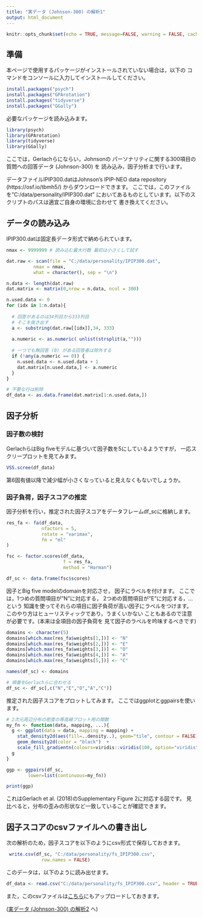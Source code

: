 ```yaml
---
title: "実データ (Johnson-300) の解析1"
output: html_document
---
```


```r
knitr::opts_chunk$set(echo = TRUE, message=FALSE, warning = FALSE, cache = TRUE)
```

## 準備

本ページで使用するパッケージがインストールされていない場合は，以下の
コマンドをコンソールに入力してインスト―ルしてください。
```r
install.packages("psych")
install.packages("GPArotation")
install.packages("tidyverse")
install.packages("GGally")
```

必要なパッケージを読み込みます。
```r
library(psych)
library(GPArotation)
library(tidyverse)
library(GGally)
```

ここでは，Gerlachらにならい，Johnsonの
パーソナリティに関する300項目の質問への回答データ (Johnson-300) を
読み込み，因子分析まで行います。

データファイルIPIP300.datはJohnson's IPIP-NEO data repository (https://osf.io/tbmh5/) 
からダウンロードできます。
ここでは，このファイルを"C:/data/personality/IPIP300.dat"
においてあるものとしています。以下のスクリプトのパスは適宜ご自身の環境に合わせて
書き換えてください。

## データの読み込み

IPIP300.datは固定長データ形式で納められています。

```r
nmax <- 9999999 # 読み込む最大行数 最初は小さくして試す

dat.raw <- scan(file = "C:/data/personality/IPIP300.dat", 
          nmax = nmax,
          what = character(), sep = "\n")

n.data <- length(dat.raw)
dat.matrix <- matrix(0,nrow = n.data, ncol = 300)

n.used.data <- 0
for (idx in 1:n.data){
  
  # 回答があるのは34列目から333列目　
  # そこを抜き出す
  a <- substring(dat.raw[[idx]],34, 333)
  
  a.numeric <- as.numeric( unlist(strsplit(a,"")))
  
  # 一つでも無回答 (0) がある回答者は除外する
  if (!any(a.numeric == 0)) {
    n.used.data <- n.used.data + 1
    dat.matrix[n.used.data,] <- a.numeric 
  }
}

# 不要な行は削除
df_data <- as.data.frame(dat.matrix[1:n.used.data,])
```


## 因子分析

### 因子数の検討


GerlachらはBig fiveモデルに基づいて因子数を5にしているようですが，
一応スクリープロットを見てみます。

```r
VSS.scree(df_data)
```

第6固有値以降で減少幅が小さくなっていると見えなくもないでしょうか。


### 因子負荷，因子スコアの推定

因子分析を行い，推定された因子スコアをデータフレームdf_scに格納します。

```r
res_fa <- fa(df_data, 
             nfactors = 5,
             rotate = "varimax",  
             fm = "ml"
)

fsc <- factor.scores(df_data, 
                     f = res_fa, 
                     method = "Harman")

df_sc <- data.frame(fsc$scores)
```

因子とBig five modelのdomainを対応させ，
因子にラベルを付けます。
ここでは，1つめの質問項目が"N"に対応する，
2つめの質問項目が"E"に対応する，...という
知識を使ってそれらの項目に因子負荷が高い因子にラベルをつけます。
このやり方はヒューリスティックであり，うまくいかない
こともあるので注意が必要です。(本来は全項目の因子負荷を
見て因子のラベルを吟味するべきです)

```r
domains <- character(5)
domains[which.max(res_fa$weights[1,])] <- "N"
domains[which.max(res_fa$weights[2,])] <- "E"
domains[which.max(res_fa$weights[3,])] <- "O"
domains[which.max(res_fa$weights[4,])] <- "A"
domains[which.max(res_fa$weights[5,])] <- "C"

names(df_sc) <- domains

# 順番をGerlachらに合わせる
df_sc <- df_sc[,c("N","E","O","A","C")]
```

推定された因子スコアをプロットしてみます。
ここではggplotとggpairsを使います。

```r
# 2次元周辺分布の密度の等高線プロット用の関数
my_fn <- function(data, mapping, ...){
  g <- ggplot(data = data, mapping = mapping) + 
    stat_density2d(aes(fill=..density..), geom="tile", contour = FALSE) +
    geom_density2d(color = "black")  + 
    scale_fill_gradientn(colours=viridis::viridis(100, option="viridis"))
  g
}

ggp <- ggpairs(df_sc, 
        lower=list(continuous=my_fn))

print(ggp)
```

これはGerlach et al. (2018)のSupplementary Figure 2に対応する図です。
見比べると，分布の歪みの形状など一致していることが確認できます。

## 因子スコアのcsvファイルへの書き出し

次の解析のため，因子スコアを以下のようにcsv形式で保存しておきます。
```r
 write.csv(df_sc, "C:/data/personality/fs_IPIP300.csv", 
             row.names = FALSE)
```

このデータは，以下のように読み出せます。
```r
df_data <- read.csv("C:/data/personality/fs_IPIP300.csv", header = TRUE)
```

また，このcsvファイルは[こちら](https://kkatahira.github.io/personality/fs_IPIP300.csv)にもアップロードしておきます。

([実データ (Johnson-300) の解析2](analyze_IPIP300_2.html)  へ)
